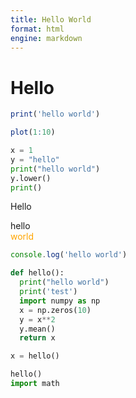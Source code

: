 ```yaml
---
title: Hello World
format: html
engine: markdown
---
```


# Hello

```r
print('hello world')

plot(1:10)
```


```python
x = 1
y = "hello"
print("hello world")
y.lower()
print()
```

<html>
<body>
<p>Hello</p>
</body>
<div>hello</div>
<div class="hello">world</div>
<style>
.hello {
  color: orange;
}
</style>
<script>
console.log('hello world')
</script>
</html>

<script>
console
</script>


```javascript
console.log('hello world')
```

```python
def hello():
  print("hello world")
  print('test')
  import numpy as np
  x = np.zeros(10)
  y = x**2
  y.mean()
  return x
```

```python
x = hello()
```


```python
hello()
import math
```
